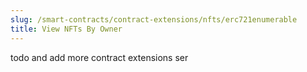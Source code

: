---
slug: /smart-contracts/contract-extensions/nfts/erc721enumerable
title: View NFTs By Owner
---

todo and add more contract extensions ser
